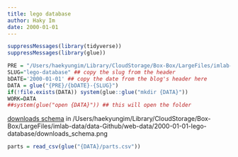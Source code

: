 ```yaml
---
title: lego database 
author: Haky Im
date: 2000-01-01
---
```



```r
suppressMessages(library(tidyverse))
suppressMessages(library(glue))

PRE = "/Users/haekyungim/Library/CloudStorage/Box-Box/LargeFiles/imlab-data/data-Github/web-data"
SLUG="lego-database" ## copy the slug from the header
bDATE='2000-01-01' ## copy the date from the blog's header here
DATA = glue("{PRE}/{bDATE}-{SLUG}")
if(!file.exists(DATA)) system(glue::glue("mkdir {DATA}"))
WORK=DATA
##system(glue("open {DATA}")) ## this will open the folder 
```

[downloads schema](https://uchicago.box.com/shared/static/qwo8cvwigi3lylbxddro0leq4uv0b0k0.png) 
in /Users/haekyungim/Library/CloudStorage/Box-Box/LargeFiles/imlab-data/data-Github/web-data/2000-01-01-lego-database/downloads_schema.png

```r
parts = read_csv(glue("{DATA}/parts.csv"))
```

